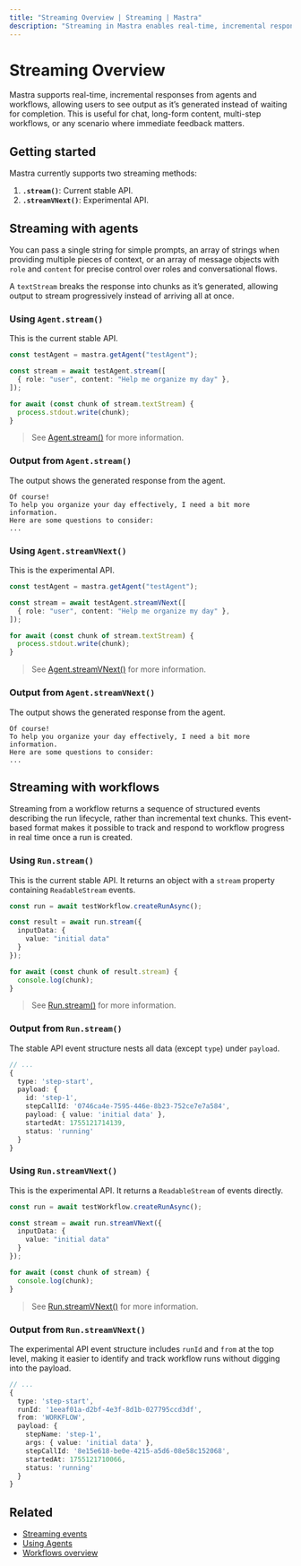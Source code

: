 ```yaml
---
title: "Streaming Overview | Streaming | Mastra"
description: "Streaming in Mastra enables real-time, incremental responses from both agents and workflows, providing immediate feedback as AI-generated content is produced."
---
```


# Streaming Overview

Mastra supports real-time, incremental responses from agents and workflows, allowing users to see output as it’s generated instead of waiting for completion. This is useful for chat, long-form content, multi-step workflows, or any scenario where immediate feedback matters.

## Getting started

Mastra currently supports two streaming methods:

1. **`.stream()`**: Current stable API.
2. **`.streamVNext()`**: Experimental API.

## Streaming with agents

You can pass a single string for simple prompts, an array of strings when providing multiple pieces of context, or an array of message objects with `role` and `content` for precise control over roles and conversational flows.

A `textStream` breaks the response into chunks as it’s generated, allowing output to stream progressively instead of arriving all at once.

### Using `Agent.stream()`

This is the current stable API.

```typescript {3,7} showLineNumbers copy
const testAgent = mastra.getAgent("testAgent");

const stream = await testAgent.stream([
  { role: "user", content: "Help me organize my day" },
]);

for await (const chunk of stream.textStream) {
  process.stdout.write(chunk);
}
```

> See [Agent.stream()](../../reference/agents/stream.mdx) for more information.

### Output from `Agent.stream()`

The output shows the generated response from the agent.

```text
Of course!
To help you organize your day effectively, I need a bit more information.
Here are some questions to consider:
...
```

### Using `Agent.streamVNext()`

This is the experimental API.

```typescript {3,7} showLineNumbers copy
const testAgent = mastra.getAgent("testAgent");

const stream = await testAgent.streamVNext([
  { role: "user", content: "Help me organize my day" },
]);

for await (const chunk of stream.textStream) {
  process.stdout.write(chunk);
}
```

> See [Agent.streamVNext()](../../reference/agents/streamVNext.mdx) for more information.

### Output from `Agent.streamVNext()`

The output shows the generated response from the agent.

```text
Of course!
To help you organize your day effectively, I need a bit more information.
Here are some questions to consider:
...
```

## Streaming with workflows

Streaming from a workflow returns a sequence of structured events describing the run lifecycle, rather than incremental text chunks. This event-based format makes it possible to track and respond to workflow progress in real time once a run is created.

### Using `Run.stream()`

This is the current stable API. It returns an object with a `stream` property containing `ReadableStream` events.

```typescript {3,9} showLineNumbers copy
const run = await testWorkflow.createRunAsync();

const result = await run.stream({
  inputData: {
    value: "initial data"
  }
});

for await (const chunk of result.stream) {
  console.log(chunk);
}
```

> See [Run.stream()](../../reference/workflows/run-methods/stream.mdx) for more information.

### Output from `Run.stream()`

The stable API event structure nests all data (except `type`) under `payload`.

```typescript
// ...
{
  type: 'step-start',
  payload: {
    id: 'step-1',
    stepCallId: '0746ca4e-7595-446e-8b23-752ce7e7a584',
    payload: { value: 'initial data' },
    startedAt: 1755121714139,
    status: 'running'
  }
}
```

### Using `Run.streamVNext()`

This is the experimental API. It returns a `ReadableStream` of events directly.

```typescript {3,9} showLineNumbers copy
const run = await testWorkflow.createRunAsync();

const stream = await run.streamVNext({
  inputData: {
    value: "initial data"
  }
});

for await (const chunk of stream) {
  console.log(chunk);
}
```

> See [Run.streamVNext()](../../reference/workflows/run-methods/streamVNext.mdx) for more information.

### Output from `Run.streamVNext()`

The experimental API event structure includes `runId` and `from` at the top level, making it easier to identify and track workflow runs without digging into the payload.

```typescript
// ...
{
  type: 'step-start',
  runId: '1eeaf01a-d2bf-4e3f-8d1b-027795ccd3df',
  from: 'WORKFLOW',
  payload: {
    stepName: 'step-1',
    args: { value: 'initial data' },
    stepCallId: '8e15e618-be0e-4215-a5d6-08e58c152068',
    startedAt: 1755121710066,
    status: 'running'
  }
}
```

## Related

- [Streaming events](./events.mdx)
- [Using Agents](../agents/overview.mdx)
- [Workflows overview](../workflows/overview.mdx)
